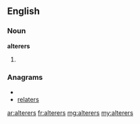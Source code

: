 ==English==

===Noun===
'''alterers'''

# {{plural of|[[alterer]]}}

===Anagrams===
* {{alphagram|aeelrrst}}
* [[relaters#English|relaters]]

[[ar:alterers]]
[[fr:alterers]]
[[mg:alterers]]
[[my:alterers]]